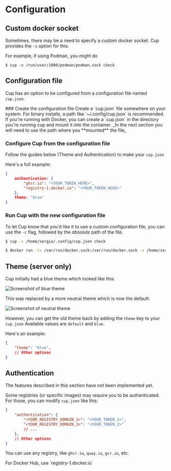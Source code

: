 
# Configuration

## Custom docker socket

Sometimes, there may be a need to specify a custom docker socket. Cup provides the `-s` option for this.

For example, if using Podman, you might do

```
$ cup -s /run/user/1000/podman/podman.sock check
```

## Configuration file

Cup has an option to be configured from a configuration file named `cup.json`.

<Steps>
### Create the configuration file
Create a `cup.json` file somewhere on your system. For binary installs, a path like `~/.config/cup.json` is recommended.
If you're running with Docker, you can create a `cup.json` in the directory you're running cup and mount it into the container. _In the next section you will need to use the path where you **mounted** the file_

### Configure Cup from the configuration file
Follow the guides below (Theme and Authentication) to make your `cup.json`

Here's a full example:
```json
{
    authentication: {
        "ghcr.io": "<YOUR_TOKEN_HERE>",
        "registry-1.docker.io": "<YOUR_TOKEN_HERE>"
    },
    theme: "blue"
}
```

### Run Cup with the new configuration file
To let Cup know that you'd like it to use a custom configuration file, you can use the `-c` flag, followed by the _absolute_ path of the file.

```bash
$ cup -c /home/sergio/.config/cup.json check
```

```bash
$ docker run -tv /var/run/docker.sock:/var/run/docker.sock -v /home/sergio/.config/cup.json:/config/cup.json ghcr.io/sergi0g/cup -c /config/cup.json serve
```
</Steps>

## Theme (server only)

Cup initially had a blue theme which looked like this:

<Image alt="Screenshot of blue theme" src={blue} />

This was replaced by a more neutral theme which is now the default:

<Image alt="Screenshot of neutral theme" src={gray} />

However, you can get the old theme back by adding the `theme` key to your `cup.json`
Available values are `default` and `blue`.

Here's an example:

```json
{
    "theme": "blue",
    // Other options
}
```

## Authentication

<Callout emoji="⛔">
The features described in this section have not been implemented yet.
</Callout>

Some registries (or specific images) may require you to be authenticated. For those, you can modify `cup.json` like this:

```json
{
    "authentication": {
        "<YOUR_REGISTRY_DOMAIN_1>": "<YOUR_TOKEN_1>",
        "<YOUR_REGISTRY_DOMAIN_2>": "<YOUR_TOKEN_2>"
        // ...
    },
    // Other options
}
```

You can use any registry, like `ghcr.io`, `quay.io`, `gcr.io`, etc.

<Callout emoji="⚠️">
For Docker Hub, use `registry-1.docker.io`
</Callout>
